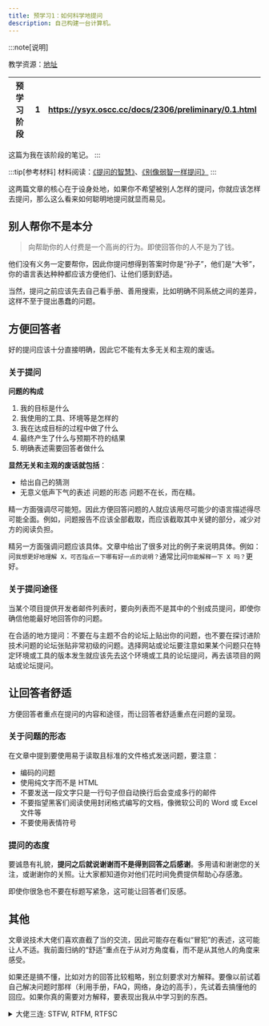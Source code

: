 ```yaml
---
title: 预学习1：如何科学地提问
description: 自己构建一台计算机。
---
```


:::note[说明]

教学资源：[地址](https://ysyx.oscc.cc/docs/#%E6%95%99%E5%AD%A6%E8%B5%84%E6%BA%90)

| 预学习阶段 | 1 | https://ysyx.oscc.cc/docs/2306/preliminary/0.1.html |
| --- | --- | --- |

这篇为我在该阶段的笔记。
:::

:::tip[参考材料]
材料阅读：[《提问的智慧》](https://github.com/ryanhanwu/How-To-Ask-Questions-The-Smart-Way/blob/main/README-zh_CN.md)、[《别像弱智一样提问》](https://github.com/tangx/Stop-Ask-Questions-The-Stupid-Ways/blob/master/README.md)
:::

这两篇文章的核心在于设身处地，如果你不希望被别人怎样的提问，你就应该怎样去提问，那么这么看来如何聪明地提问就显而易见。

## 别人帮你不是本分

> 向帮助你的人付费是一个高尚的行为。即使回答你的人不是为了钱。

他们没有义务一定要帮你，因此你提问想得到答案时你是“孙子”，他们是“大爷”，你的语言表达种种都应该方便他们、让他们感到舒适。

当然，提问之前应该先去自己看手册、善用搜索，比如明确不同系统之间的差异，这样不至于提出愚蠢的问题。

## 方便回答者

好的提问应该十分直接明确，因此它不能有太多无关和主观的废话。

### 关于提问

**问题的构成**

1. 我的目标是什么
2. 我使用的工具、环境等是怎样的
3. 我在达成目标的过程中做了什么
4. 最终产生了什么与预期不符的结果
5. 明确表述需要回答者做什么

**显然无关和主观的废话就包括**：
- 给出自己的猜测
- 无意义低声下气的表述
问题的形态
问题不在长，而在精。

精一方面强调尽可能短。因此方便回答问题的人就应该用尽可能少的语言描述得尽可能全面。例如，问题报告不应该全部截取，而应该截取其中关键的部分，减少对方的阅读负担。

精另一方面强调问题应该具体。文章中给出了很多对比的例子来说明具体。例如：问`我想更好地理解 X，可否指点一下哪有好一点的说明？`通常比问`你能解释一下 X 吗？`更好。

### 关于提问途径

当某个项目提供开发者邮件列表时，要向列表而不是其中的个别成员提问，即使你确信他能最好地回答你的问题。

在合适的地方提问：不要在与主题不合的论坛上贴出你的问题，也不要在探讨进阶技术问题的论坛张贴非常初级的问题。选择网站或论坛要注意如果某个问题只在特定环境或工具的版本发生就应该先去这个环境或工具的论坛提问，再去该项目的网站或论坛提问。

## 让回答者舒适

方便回答者重点在提问的内容和途径，而让回答者舒适重点在问题的呈现。

### 关于问题的形态

在文章中提到要使用易于读取且标准的文件格式发送问题，要注意：
- 编码的问题
- 使用纯文字而不是 HTML
- 不要发送一段文字只是一行句子但自动换行后会变成多行的邮件
- 不要指望黑客们阅读使用封闭格式编写的文档，像微软公司的 Word 或 Excel 文件等
- 不要使用表情符号

### 提问的态度

要诚恳有礼貌，**提问之后就说谢谢而不是得到回答之后感谢**。多用请和谢谢您的关注，或谢谢你的关照。让大家都知道你对他们花时间免费提供帮助心存感激。

即使你很急也不要在标题写紧急，这可能让回答者们反感。

## 其他

文章说技术大佬们喜欢直截了当的交流，因此可能存在看似“冒犯”的表述，这可能让人不适。我前面归纳的“舒适”重点在于从对方角度看，而不是从其他人的角度来感受。

如果还是搞不懂，比如对方的回答比较粗略，别立刻要求对方解释。要像以前试着自己解决问题时那样（利用手册，FAQ，网络，身边的高手），先试着去搞懂他的回应。如果你真的需要对方解释，要表现出我从中学习到的东西。

<details>
  <summary>大佬三连: STFW, RTFM, RTFSC</summary>
    - STFW：Search the f**king web
    - RTFM：Read the f**king manual
    - RTFSC：Read the f**king source code
</details>
<CardGrid>
  <LinkCard title="项目首页" description="一生一芯跟学笔记" href="../ysyx" />
  <LinkCard title="下一篇" description="预学习2：Linux系统安装和基本使用" href="../1-2" />
</CardGrid>